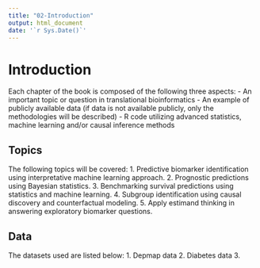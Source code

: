 ```yaml
---
title: "02-Introduction"
output: html_document
date: '`r Sys.Date()`'
---
```



# Introduction
Each chapter of the book is composed of the following three aspects:
  - An important topic or question in translational bioinformatics
  - An example of publicly available data (if data is not available publicly, only the methodologies will be described)
  - R code utilizing advanced statistics, machine learning and/or causal inference methods 

## Topics
The following topics will be covered:
1. Predictive biomarker identification using interpretative machine learning approach.
2. Prognostic predictions using Bayesian statistics. 
3. Benchmarking survival predictions using statistics and machine learning.
4. Subgroup identification using causal discovery and counterfactual modeling.
5. Apply estimand thinking in answering exploratory biomarker questions.


## Data
The datasets used are listed below:
1. Depmap data
2. Diabetes data
3.
